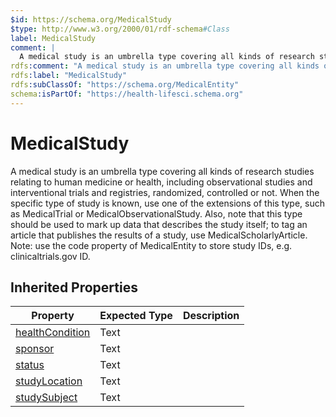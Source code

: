 ```yaml
---
$id: https://schema.org/MedicalStudy
$type: http://www.w3.org/2000/01/rdf-schema#Class
label: MedicalStudy
comment: |
  A medical study is an umbrella type covering all kinds of research studies relating to human medicine or health, including observational studies and interventional trials and registries, randomized, controlled or not. When the specific type of study is known, use one of the extensions of this type, such as MedicalTrial or MedicalObservationalStudy. Also, note that this type should be used to mark up data that describes the study itself; to tag an article that publishes the results of a study, use MedicalScholarlyArticle. Note: use the code property of MedicalEntity to store study IDs, e.g. clinicaltrials.gov ID.
rdfs:comment: "A medical study is an umbrella type covering all kinds of research studies relating to human medicine or health, including observational studies and interventional trials and registries, randomized, controlled or not. When the specific type of study is known, use one of the extensions of this type, such as MedicalTrial or MedicalObservationalStudy. Also, note that this type should be used to mark up data that describes the study itself; to tag an article that publishes the results of a study, use MedicalScholarlyArticle. Note: use the code property of MedicalEntity to store study IDs, e.g. clinicaltrials.gov ID."
rdfs:label: "MedicalStudy"
rdfs:subClassOf: "https://schema.org/MedicalEntity"
schema:isPartOf: "https://health-lifesci.schema.org"
---
```


# MedicalStudy

A medical study is an umbrella type covering all kinds of research studies relating to human medicine or health, including observational studies and interventional trials and registries, randomized, controlled or not. When the specific type of study is known, use one of the extensions of this type, such as MedicalTrial or MedicalObservationalStudy. Also, note that this type should be used to mark up data that describes the study itself; to tag an article that publishes the results of a study, use MedicalScholarlyArticle. Note: use the code property of MedicalEntity to store study IDs, e.g. clinicaltrials.gov ID.

## Inherited Properties

| Property | Expected Type | Description |
| --- | --- | --- |
| [healthCondition](https://schema.org/healthCondition) | Text |  |
| [sponsor](https://schema.org/sponsor) | Text |  |
| [status](https://schema.org/status) | Text |  |
| [studyLocation](https://schema.org/studyLocation) | Text |  |
| [studySubject](https://schema.org/studySubject) | Text |  |
